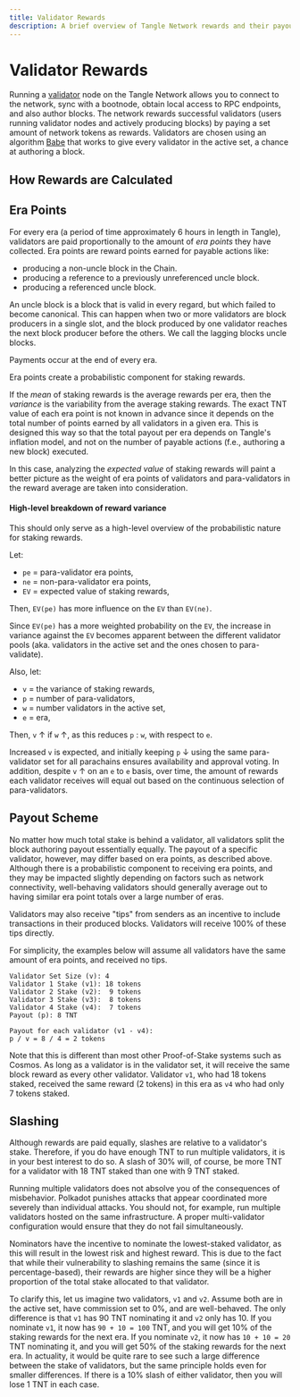 ```yaml
---
title: Validator Rewards
description: A brief overview of Tangle Network rewards and their payout scheme.
---
```


# Validator Rewards

Running a [validator](validation.mdx) node on the Tangle Network allows you to connect to the network, sync with a bootnode, obtain local access to RPC endpoints, and also author blocks. The network rewards successful validators (users running validator nodes and actively producing blocks) by paying a set amount of network tokens as rewards. Validators are chosen using an algorithm [Babe](https://research.web3.foundation/Polkadot/protocols/block-production/Babe) that works to give every validator in the active set, a chance at authoring a block.

## How Rewards are Calculated

## Era Points

For every era (a period of time approximately 6 hours in length in Tangle), validators are paid proportionally to the amount of _era points_ they have collected. Era
points are reward points earned for payable actions like:

- producing a non-uncle block in the Chain.
- producing a reference to a previously unreferenced uncle block.
- producing a referenced uncle block.

An uncle block is a block that is valid in every regard, but which failed to become
canonical. This can happen when two or more validators are block producers in a single slot, and the
block produced by one validator reaches the next block producer before the others. We call the
lagging blocks uncle blocks.

Payments occur at the end of every era.

Era points create a probabilistic component for staking rewards.

If the _mean_ of staking rewards is the average rewards per era, then the _variance_ is the
variability from the average staking rewards. The exact TNT value of each era point is not known in
advance since it depends on the total number of points earned by all validators in a given era. This
is designed this way so that the total payout per era depends on Tangle's inflation model, and not on the number of payable
actions (f.e., authoring a new block) executed.

In this case, analyzing the _expected value_ of staking rewards will paint a better picture as the
weight of era points of validators and para-validators in the reward average are taken into
consideration.

#### High-level breakdown of reward variance

This should only serve as a high-level overview of the probabilistic nature for staking rewards.

Let:

- `pe` = para-validator era points,
- `ne` = non-para-validator era points,
- `EV` = expected value of staking rewards,

Then, `EV(pe)` has more influence on the `EV` than `EV(ne)`.

Since `EV(pe)` has a more weighted probability on the `EV`, the increase in variance against the
`EV` becomes apparent between the different validator pools (aka. validators in the active set and
the ones chosen to para-validate).

Also, let:

- `v` = the variance of staking rewards,
- `p` = number of para-validators,
- `w` = number validators in the active set,
- `e` = era,

Then, `v` &#8593; if `w` &#8593;, as this reduces `p` : `w`, with respect to `e`.

Increased `v` is expected, and initially keeping `p` &#8595; using the same para-validator set for
all parachains ensures availability and approval voting. In addition, despite `v` &#8593; on an `e` to `e`
basis, over time, the amount of rewards each validator receives will equal out based on the
continuous selection of para-validators.

## Payout Scheme

No matter how much total stake is behind a validator, all validators split the block authoring
payout essentially equally. The payout of a specific validator, however, may differ based on
era points, as described above. Although there is a probabilistic component to
receiving era points, and they may be impacted slightly depending on factors such as network
connectivity, well-behaving validators should generally average out to having similar era point
totals over a large number of eras.

Validators may also receive "tips" from senders as an incentive to include transactions in their
produced blocks. Validators will receive 100% of these tips directly.

For simplicity, the examples below will assume all validators have the same amount of era points,
and received no tips.

```
Validator Set Size (v): 4
Validator 1 Stake (v1): 18 tokens
Validator 2 Stake (v2):  9 tokens
Validator 3 Stake (v3):  8 tokens
Validator 4 Stake (v4):  7 tokens
Payout (p): 8 TNT

Payout for each validator (v1 - v4):
p / v = 8 / 4 = 2 tokens
```

Note that this is different than most other Proof-of-Stake systems such as Cosmos. As long as a
validator is in the validator set, it will receive the same block reward as every other validator.
Validator `v1`, who had 18 tokens staked, received the same reward (2 tokens) in this era as `v4`
who had only 7 tokens staked.

## Slashing

Although rewards are paid equally, slashes are relative to a validator's stake. Therefore, if you do
have enough TNT to run multiple validators, it is in your best interest to do so. A slash of 30%
will, of course, be more TNT for a validator with 18 TNT staked than one with 9 TNT staked.

Running multiple validators does not absolve you of the consequences of misbehavior. Polkadot
punishes attacks that appear coordinated more severely than individual attacks. You should not, for
example, run multiple validators hosted on the same infrastructure. A proper multi-validator
configuration would ensure that they do not fail simultaneously.

Nominators have the incentive to nominate the lowest-staked validator, as this will result in the
lowest risk and highest reward. This is due to the fact that while their vulnerability to slashing
remains the same (since it is percentage-based), their rewards are higher since they will be a
higher proportion of the total stake allocated to that validator.

To clarify this, let us imagine two validators, `v1` and `v2`. Assume both are in the active set,
have commission set to 0%, and are well-behaved. The only difference is that `v1` has 90 TNT
nominating it and `v2` only has 10. If you nominate `v1`, it now has `90 + 10 = 100` TNT, and you
will get 10% of the staking rewards for the next era. If you nominate `v2`, it now has
`10 + 10 = 20` TNT nominating it, and you will get 50% of the staking rewards for the next era. In
actuality, it would be quite rare to see such a large difference between the stake of validators,
but the same principle holds even for smaller differences. If there is a 10% slash of either
validator, then you will lose 1 TNT in each case.

